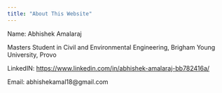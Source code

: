 ```yaml
---
title: "About This Website"
---
```



Name: Abhishek Amalaraj


Masters Student in Civil and Environmental Engineering, 
Brigham Young University, Provo


LinkedIN: <https://www.linkedin.com/in/abhishek-amalaraj-bb782416a/>

Email: abhishekamal18@gmail.com